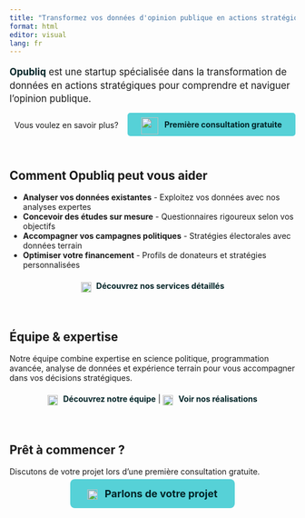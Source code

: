 ```yaml
---
title: "Transformez vos données d'opinion publique en actions stratégiques"
format: html
editor: visual
lang: fr
---
```


<div style="font-size: 1.2em; line-height: 1.4;">
<span style="color: #012326;">**Opubliq**</span> est une startup spécialisée dans la transformation de données en actions stratégiques pour comprendre et naviguer l'opinion publique.
</div>

<div style="text-align: right; margin-top: 20px;">
Vous voulez en savoir plus? &nbsp;&nbsp;&nbsp;<a href="files/contact.html" class="btn btn-primary btn-lg" style="background-color: #56d1d7; border-color: #56d1d7; color: #012326; text-decoration: none; padding: 12px 24px; border-radius: 5px; font-weight: bold;"><img src="images/icons/consulting.png" style="width: 30px; height: 30px; vertical-align: middle; margin-right: 8px;"> Première consultation gratuite</a>
</div>

<br>

## Comment Opubliq peut vous aider

- **Analyser vos données existantes** - Exploitez vos données avec nos analyses expertes
- **Concevoir des études sur mesure** - Questionnaires rigoureux selon vos objectifs  
- **Accompagner vos campagnes politiques** - Stratégies électorales avec données terrain
- **Optimiser votre financement** - Profils de donateurs et stratégies personnalisées

<div style="text-align: center; margin: 20px 0;">
<a href="files/nos_services.html" style="color: #012326; text-decoration: none; font-weight: bold;"><img src="images/icons/briefcase.png" style="width: 18px; height: 18px; vertical-align: middle; margin-right: 6px;"> Découvrez nos services détaillés</a>
</div>

<br>

## Équipe & expertise

Notre équipe combine expertise en science politique, programmation avancée, analyse de données et expérience terrain pour vous accompagner dans vos décisions stratégiques.

<div style="text-align: center; margin: 20px 0;">
<a href="files/a_propos.html" style="color: #012326; text-decoration: none; font-weight: bold;"><img src="images/icons/group.png" style="width: 18px; height: 18px; vertical-align: middle; margin-right: 6px;"> Découvrez notre équipe</a> | <a href="files/realisations.html" style="color: #012326; text-decoration: none; font-weight: bold;"><img src="images/icons/portfolio.png" style="width: 18px; height: 18px; vertical-align: middle; margin-right: 6px;"> Voir nos réalisations</a>
</div>

<br>

## Prêt à commencer ?

Discutons de votre projet lors d'une première consultation gratuite.

<div style="text-align: center; margin-top: 20px;">
<a href="files/contact.html" class="btn btn-primary btn-lg" style="background-color: #56d1d7; border-color: #56d1d7; color: #012326; text-decoration: none; padding: 15px 30px; border-radius: 8px; font-weight: bold; font-size: 18px;"><img src="images/icons/phone-call.png" style="width: 18px; height: 18px; vertical-align: middle; margin-right: 8px;"> Parlons de votre projet</a>
</div>
